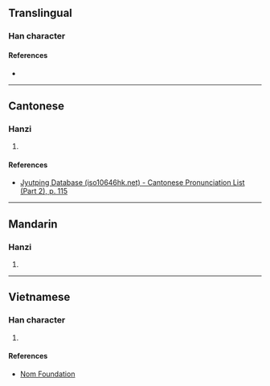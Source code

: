 {{character info/new}}
==Translingual==

===Han character===
{{Han char|rn=64|rad=手|as=08|sn=11|four=56094|canj=QWD,XQWD|ids=⿰扌果}}

====References====
* {{Han ref|kx=0435.140|dkj=12206|dj=0784.310|hdz=31896.060|uh=6370|ud=25456|bh=D5A6|bd=54694}}

----

==Cantonese==

===Hanzi===
{{yue-hanzi|jyut=[[wo2]]|y=wo2}}

# {{rfdef|yue|sort=手08}}

====References====
* [http://www.iso10646hk.net/jp/document/download.jsp Jyutping Database (iso10646hk.net) - Cantonese Pronunciation List (Part 2), p. 115]

----

==Mandarin==

===Hanzi===
{{cmn-hanzi|pin=[[wǒ]] ([[wo3]]), [[quán]] ([[quan2]])|wg=wo<sup>3</sup>, ch'üan<sup>2</sup>}}

# {{rfdef|cmn|sort=手08}}

----

==Vietnamese==

===Han character===
{{vi-hantu|quờ|rs=手08}}

# {{rfdef|vi|sort=手08}}

====References====
* [http://nomfoundation.org/common/nom_details.php?codepoint=6370 Nom Foundation]